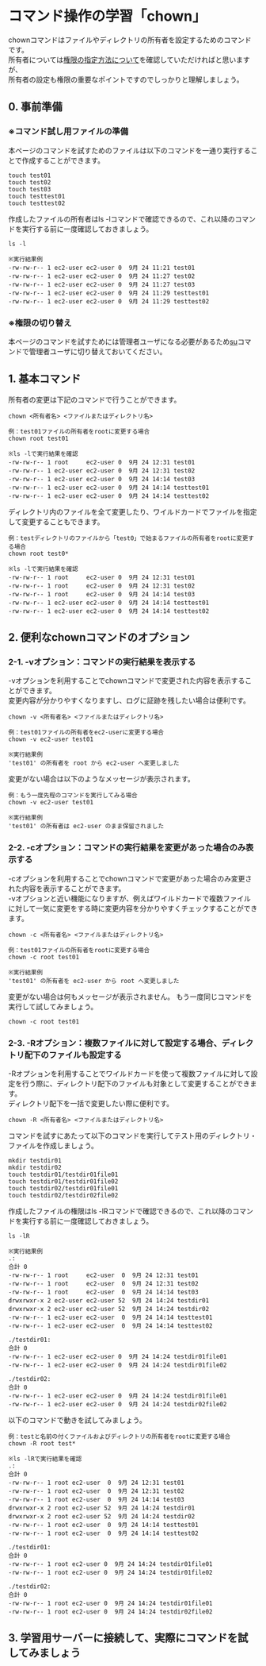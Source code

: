 # コマンド操作の学習「chown」
chownコマンドはファイルやディレクトリの所有者を設定するためのコマンドです。  
所有者については[権限の指定方法について](../linux_control/permission)を確認していただければと思いますが、  
所有者の設定も権限の重要なポイントですのでしっかりと理解しましょう。
## 0. 事前準備
### ※コマンド試し用ファイルの準備
本ページのコマンドを試すためのファイルは以下のコマンドを一通り実行することで作成することができます。
```shell
touch test01
touch test02
touch test03
touch testtest01
touch testtest02
```
作成したファイルの所有者はls -lコマンドで確認できるので、これ以降のコマンドを実行する前に一度確認しておきましょう。
```shell
ls -l

※実行結果例
-rw-rw-r-- 1 ec2-user ec2-user 0  9月 24 11:21 test01
-rw-rw-r-- 1 ec2-user ec2-user 0  9月 24 11:27 test02
-rw-rw-r-- 1 ec2-user ec2-user 0  9月 24 11:27 test03
-rw-rw-r-- 1 ec2-user ec2-user 0  9月 24 11:29 testtest01
-rw-rw-r-- 1 ec2-user ec2-user 0  9月 24 11:29 testtest02
```
### ※権限の切り替え
本ページのコマンドを試すためには管理者ユーザになる必要があるため[su](/command/command_control_su)コマンドで管理者ユーザに切り替えておいてください。
## 1. 基本コマンド
所有者の変更は下記のコマンドで行うことができます。
```shell
chown <所有者名> <ファイルまたはディレクトリ名>

例：test01ファイルの所有者をrootに変更する場合
chown root test01

※ls -lで実行結果を確認
-rw-rw-r-- 1 root     ec2-user 0  9月 24 12:31 test01
-rw-rw-r-- 1 ec2-user ec2-user 0  9月 24 12:31 test02
-rw-rw-r-- 1 ec2-user ec2-user 0  9月 24 14:14 test03
-rw-rw-r-- 1 ec2-user ec2-user 0  9月 24 14:14 testtest01
-rw-rw-r-- 1 ec2-user ec2-user 0  9月 24 14:14 testtest02
```
ディレクトリ内のファイルを全て変更したり、ワイルドカードでファイルを指定して変更することもできます。
```shell
例：testディレクトリのファイルから「test0」で始まるファイルの所有者をrootに変更する場合
chown root test0*

※ls -lで実行結果を確認
-rw-rw-r-- 1 root     ec2-user 0  9月 24 12:31 test01
-rw-rw-r-- 1 root     ec2-user 0  9月 24 12:31 test02
-rw-rw-r-- 1 root     ec2-user 0  9月 24 14:14 test03
-rw-rw-r-- 1 ec2-user ec2-user 0  9月 24 14:14 testtest01
-rw-rw-r-- 1 ec2-user ec2-user 0  9月 24 14:14 testtest02
```
## 2. 便利なchownコマンドのオプション
### 2-1. -vオプション：コマンドの実行結果を表示する
-vオプションを利用することでchownコマンドで変更された内容を表示することができます。  
変更内容が分かりやすくなりますし、ログに証跡を残したい場合は便利です。
```shell
chown -v <所有者名> <ファイルまたはディレクトリ名>

例：test01ファイルの所有者をec2-userに変更する場合
chown -v ec2-user test01

※実行結果例
'test01' の所有者を root から ec2-user へ変更しました
```
変更がない場合は以下のようなメッセージが表示されます。
```shell
例：もう一度先程のコマンドを実行してみる場合
chown -v ec2-user test01

※実行結果例
'test01' の所有者は ec2-user のまま保留されました
```
### 2-2. -cオプション：コマンドの実行結果を変更があった場合のみ表示する
-cオプションを利用することでchownコマンドで変更があった場合のみ変更された内容を表示することができます。  
-vオプションと近い機能になりますが、例えばワイルドカードで複数ファイルに対して一気に変更をする時に変更内容を分かりやすくチェックすることができます。
```shell
chown -c <所有者名> <ファイルまたはディレクトリ名>

例：test01ファイルの所有者をrootに変更する場合
chown -c root test01

※実行結果例
'test01' の所有者を ec2-user から root へ変更しました
```
変更がない場合は何もメッセージが表示されません。
もう一度同じコマンドを実行して試してみましょう。
```shell
chown -c root test01
```
### 2-3. -Rオプション：複数ファイルに対して設定する場合、ディレクトリ配下のファイルも設定する
-Rオプションを利用することでワイルドカードを使って複数ファイルに対して設定を行う際に、ディレクトリ配下のファイルも対象として変更することができます。  
ディレクトリ配下を一括で変更したい際に便利です。
```shell
chown -R <所有者名> <ファイルまたはディレクトリ名>
```
コマンドを試すにあたって以下のコマンドを実行してテスト用のディレクトリ・ファイルを作成しましょう。
```shell
mkdir testdir01
mkdir testdir02
touch testdir01/testdir01file01
touch testdir01/testdir01file02
touch testdir02/testdir01file01
touch testdir02/testdir02file02
```
作成したファイルの権限はls -lRコマンドで確認できるので、これ以降のコマンドを実行する前に一度確認しておきましょう。
```shell
ls -lR

※実行結果例
.:
合計 0
-rw-rw-r-- 1 root     ec2-user  0  9月 24 12:31 test01
-rw-rw-r-- 1 root     ec2-user  0  9月 24 12:31 test02
-rw-rw-r-- 1 root     ec2-user  0  9月 24 14:14 test03
drwxrwxr-x 2 ec2-user ec2-user 52  9月 24 14:24 testdir01
drwxrwxr-x 2 ec2-user ec2-user 52  9月 24 14:24 testdir02
-rw-rw-r-- 1 ec2-user ec2-user  0  9月 24 14:14 testtest01
-rw-rw-r-- 1 ec2-user ec2-user  0  9月 24 14:14 testtest02

./testdir01:
合計 0
-rw-rw-r-- 1 ec2-user ec2-user 0  9月 24 14:24 testdir01file01
-rw-rw-r-- 1 ec2-user ec2-user 0  9月 24 14:24 testdir01file02

./testdir02:
合計 0
-rw-rw-r-- 1 ec2-user ec2-user 0  9月 24 14:24 testdir01file01
-rw-rw-r-- 1 ec2-user ec2-user 0  9月 24 14:24 testdir02file02
```
以下のコマンドで動きを試してみましょう。
```shell
例：testと名前の付くファイルおよびディレクトリの所有者をrootに変更する場合
chown -R root test*

※ls -lRで実行結果を確認
.:
合計 0
-rw-rw-r-- 1 root ec2-user  0  9月 24 12:31 test01
-rw-rw-r-- 1 root ec2-user  0  9月 24 12:31 test02
-rw-rw-r-- 1 root ec2-user  0  9月 24 14:14 test03
drwxrwxr-x 2 root ec2-user 52  9月 24 14:24 testdir01
drwxrwxr-x 2 root ec2-user 52  9月 24 14:24 testdir02
-rw-rw-r-- 1 root ec2-user  0  9月 24 14:14 testtest01
-rw-rw-r-- 1 root ec2-user  0  9月 24 14:14 testtest02

./testdir01:
合計 0
-rw-rw-r-- 1 root ec2-user 0  9月 24 14:24 testdir01file01
-rw-rw-r-- 1 root ec2-user 0  9月 24 14:24 testdir01file02

./testdir02:
合計 0
-rw-rw-r-- 1 root ec2-user 0  9月 24 14:24 testdir01file01
-rw-rw-r-- 1 root ec2-user 0  9月 24 14:24 testdir02file02
```
## 3. 学習用サーバーに接続して、実際にコマンドを試してみましょう